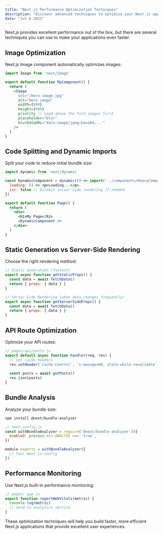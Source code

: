 ```yaml
---
title: "Next.js Performance Optimization Techniques"
description: "Discover advanced techniques to optimize your Next.js applications for lightning-fast performance and better user experience."
date: "Jul 8 2023"
---
```


Next.js provides excellent performance out of the box, but there are several techniques you can use to make your applications even faster.

## Image Optimization

Next.js Image component automatically optimizes images:

```jsx
import Image from 'next/image'

export default function MyComponent() {
  return (
    <Image
      src="/hero-image.jpg"
      alt="Hero image"
      width={800}
      height={600}
      priority // Load above the fold images first
      placeholder="blur"
      blurDataURL="data:image/jpeg;base64,..."
    />
  )
}
```

## Code Splitting and Dynamic Imports

Split your code to reduce initial bundle size:

```jsx
import dynamic from 'next/dynamic'

const DynamicComponent = dynamic(() => import('../components/HeavyComponent'), {
  loading: () => <p>Loading...</p>,
  ssr: false // Disable server-side rendering if needed
})

export default function Page() {
  return (
    <div>
      <h1>My Page</h1>
      <DynamicComponent />
    </div>
  )
}
```

## Static Generation vs Server-Side Rendering

Choose the right rendering method:

```jsx
// Static Generation (fastest)
export async function getStaticProps() {
  const data = await fetchData()
  return { props: { data } }
}

// Server-Side Rendering (when data changes frequently)
export async function getServerSideProps() {
  const data = await fetchData()
  return { props: { data } }
}
```

## API Route Optimization

Optimize your API routes:

```javascript
// pages/api/posts.js
export default async function handler(req, res) {
  // Set cache headers
  res.setHeader('Cache-Control', 's-maxage=60, stale-while-revalidate')
  
  const posts = await getPosts()
  res.json(posts)
}
```

## Bundle Analysis

Analyze your bundle size:

```bash
npm install @next/bundle-analyzer
```

```javascript
// next.config.js
const withBundleAnalyzer = require('@next/bundle-analyzer')({
  enabled: process.env.ANALYZE === 'true',
})

module.exports = withBundleAnalyzer({
  // Your Next.js config
})
```

## Performance Monitoring

Use Next.js built-in performance monitoring:

```jsx
// pages/_app.js
export function reportWebVitals(metric) {
  console.log(metric)
  // Send to analytics service
}
```

These optimization techniques will help you build faster, more efficient Next.js applications that provide excellent user experiences.

